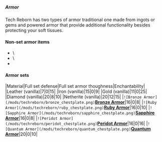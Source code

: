 ##### Armor

Tech Reborn has two types of armor traditional one made from ingots or
gems and powered armor that provide additional functionality besides
protecting your soft tissues.


#### Non-set armor items

* <Mcitem id="techreborn:lithium_batpack"/>\
* <Mcitem id="techreborn:lapotronic_orbpack"/>\
* <Mcitem id="techreborn:cloaking_device"/>

#### Armor sets

\|Material\|Full set defense\|Full set armor
thoughness\|Enchantability\| \|Leather (vanilla)\|7\|0\|15\| \|Iron
(vanilla)\|15\|0\|9\| \|Gold (vanilla)\|11\|0\|25\| \|Diamond
(vanilla)\|20\|8\|10\| \|Netherite (vanilla)\|20\|12\|15\|
\|`![Bronze Armor](/mods/techreborn/bronze_chestplate.png)`**[Bronze
Armor](items:armor:bronze_armor "wikilink")**\|16\|0\|8\|
\|`![Ruby Armor](/mods/techreborn/ruby_chestplate.png)`**[Ruby
Armor](items:armor:ruby_armor "wikilink")**\|16\|0\|10\|
\|`![Sapphire Armor](/mods/techreborn/sapphire_chestplate.png)`**[Sapphire
Armor](items:armor:sapphire_armor "wikilink")**\|16\|0\|8\|
\|`![Peridot Armor](/mods/techreborn/peridot_chestplate.png)`**[Peridot
Armor](items:armor:peridot_armor "wikilink")**\|16\|0\|16\|
\|`![Quantum Armor](/mods/techreborn/quantum_chestplate.png)`**[Quantum
Armor](items:armor:quantum_armor "wikilink")**\|20\|0\|10\|
